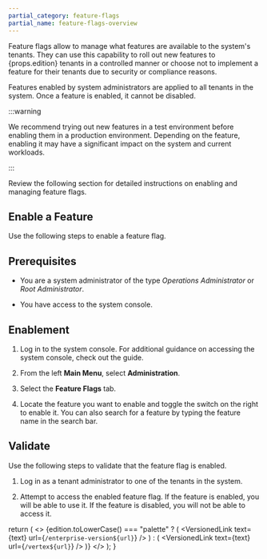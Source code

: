 ```yaml
---
partial_category: feature-flags
partial_name: feature-flags-overview
---
```


<!-- prettier-ignore -->
Feature flags allow <PaletteURL text="system administrators" edition={props.edition}  url="/system-management/account-management/#system-administrators" /> to 
manage what features are available to the system's tenants. They can use this capability to roll out new features to {props.edition} tenants in a controlled manner or choose not to implement a feature for their tenants due to security or compliance reasons.

Features enabled by system administrators are applied to all tenants in the system. Once a feature is enabled, it cannot
be disabled.

:::warning

We recommend trying out new features in a test environment before enabling them in a production environment. Depending
on the feature, enabling it may have a significant impact on the system and current workloads.

:::

Review the following section for detailed instructions on enabling and managing feature flags.

## Enable a Feature

Use the following steps to enable a feature flag.

## Prerequisites

- You are a system administrator of the type _Operations Administrator_ or _Root Administrator_.

- You have access to the system console.

## Enablement

<!-- prettier-ignore -->
1. Log in to the system console. For additional guidance on accessing the system console, check out the
   <PaletteURL
     edition={props.edition}
     text="Access the System Console"
     url="/system-management/#access-the-system-console"
   /> guide.

2. From the left **Main Menu**, select **Administration**.

3. Select the **Feature Flags** tab.

4. Locate the feature you want to enable and toggle the switch on the right to enable it. You can also search
   for a feature by typing the feature name in the search bar.

## Validate

Use the following steps to validate that the feature flag is enabled.

1. Log in as a tenant administrator to one of the tenants in the system.

2. Attempt to access the enabled feature flag. If the feature is enabled, you will be able to use it. If the feature
   is disabled, you will not be able to access it.

  return (
    <>
      {edition.toLowerCase() === "palette" ? (
        <VersionedLink text={text} url={`/enterprise-version${url}`} />
      ) : (
        <VersionedLink text={text} url={`/vertex${url}`} />
      )}
    </>
  );
}
